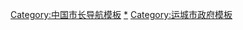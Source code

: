 {{Navbox 
|name = 运城市市长
|title = [[运城市]][[运城市市长列表|市长]]
|above = [[运城市政府]]
|state =  {{{state|collapsed}}}
|selected = {{{1}}}
|groupstyle = text-align:left;
|group1 = {{nowrap begin}}{{Flagicon|PRC}} [[运城市人民政府]]市长{{nowrap end}}
|list1 = [[阎克惠]]{{to}}[[刘高迪]]{{to}}[[张呈祥]]{{to}}[[梁志俊]]{{to}}[[梁天管]]{{to}}[[王琦 (1956年)|王琦]]
|list2 = 撤销县级运城市，设立地级运城市
|group3 = {{Flagicon|PRC}} [[运城市人民政府]]市长
|list3 = [[张少农]]{{to}}[[王守祯]]{{to}}[[胡苏平]]{{to}}[[高卫东]]{{to}}[[王安庞]]{{to}}[[王清宪]]{{to}}[[陈振亮]]{{to}}[[朱鹏]]{{to}}[[储祥好]]

|below = [[运城市市长列表]]
}}<noinclude>
[[Category:中国市长导航模板]]
[[Category:中华人民共和国运城市市长|*]]
[[Category:运城市政府模板]]
</noinclude>